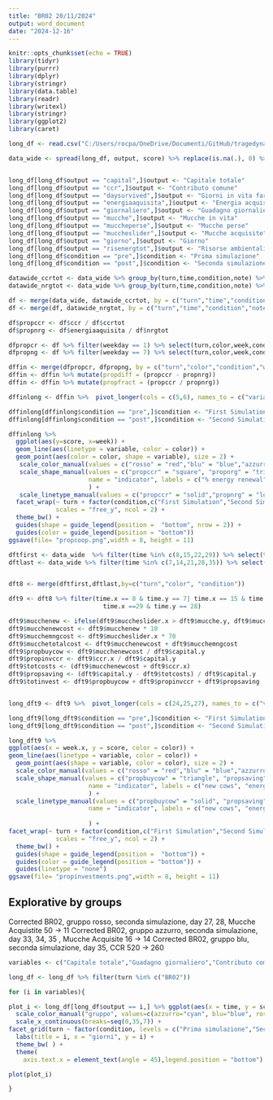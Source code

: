 ```yaml
---
title: "BR02 20/11/2024"
output: word_document
date: "2024-12-16"
---
```


```r
knitr::opts_chunk$set(echo = TRUE)
library(tidyr)
library(purrr)
library(dplyr)
library(stringr)
library(data.table)
library(readr)
library(writexl)
library(stringr)
library(ggplot2)
library(caret)

long_df <- read.csv("C:/Users/rocpa/OneDrive/Documenti/GitHub/tragedynatural/data_analysis/df_simulations.csv",sep=",")

data_wide <- spread(long_df, output, score) %>% replace(is.na(.), 0) %>% filter(turn %in% c("BR01","BR02","BR03","BR04","BR05")) %>% filter(color != 0) %>% filter(time %in% c(0,1,7,8,14,15,21,22,28,29,35))


long_df[long_df$output == "capital",]$output <- "Capitale totale"
long_df[long_df$output == "ccr",]$output <- "Contributo comune"
long_df[long_df$output == "daysurvived",]$output <- "Giorni in vita farmers"
long_df[long_df$output == "energiaaquisita",]$output <- "Energia acquisita"
long_df[long_df$output == "giornaliero",]$output <- "Guadagno giornaliero"
long_df[long_df$output == "mucche",]$output <- "Mucche in vita"
long_df[long_df$output == "muccheperse",]$output <- "Mucche perse"
long_df[long_df$output == "muccheslider",]$output <- "Mucche acquisite"
long_df[long_df$output == "giorno",]$output <- "Giorno"
long_df[long_df$output == "risenergtot",]$output <- "Risorse ambientali"
long_df[long_df$condition == "pre",]$condition <- "Prima simulazione"
long_df[long_df$condition == "post",]$condition <- "Seconda simulazione"

```

```r

datawide_ccrtot <- data_wide %>% group_by(turn,time,condition,note) %>% summarise(ccrtot = sum(ccr))
datawide_nrgtot <- data_wide %>% group_by(turn,time,condition,note) %>% summarise(nrgtot = sum(energiaaquisita))

df <- merge(data_wide, datawide_ccrtot, by = c("turn","time","condition","note"))
df <- merge(df, datawide_nrgtot, by = c("turn","time","condition","note"))

df$propccr <- df$ccr / df$ccrtot
df$propnrg <- df$energiaaquisita / df$nrgtot

dfpropcr <- df %>% filter(weekday == 1) %>% select(turn,color,week,condition, propccr)
dfpropng <- df %>% filter(weekday == 7) %>% select(turn,color,week,condition, propnrg)

dffin <- merge(dfpropcr, dfpropng, by = c("turn","color","condition","week")) %>% replace(is.na(.), 0)
dffin <- dffin %>% mutate(propdiff = (propccr - propnrg))
dffin <- dffin %>% mutate(propfract = (propccr / propnrg))

dffinlong <- dffin %>%  pivot_longer(cols = c(5,6), names_to = c("variable"), values_to = "score") 

dffinlong[dffinlong$condition == "pre",]$condition <- "First Simulation"
dffinlong[dffinlong$condition == "post",]$condition <- "Second Simulation"

dffinlong %>% 
  ggplot(aes(y=score, x=week)) + 
  geom_line(aes(linetype = variable, color = color)) + 
  geom_point(aes(color = color, shape = variable), size = 2) +
   scale_color_manual(values = c("rosso" = "red","blu" = "blue","azzurro" = "cyan","giallo" = "orange","rosa" = "pink"), name = "group") + 
   scale_shape_manual(values = c("propccr" = "square", "propnrg" = "triangle"),
                      name = "indicator", labels = c("% energy renewal", "% energy consumption")
                      ) + 
   scale_linetype_manual(values = c("propccr" = "solid","propnrg" = "longdash"),guide = "none") +
  facet_wrap(~ turn + factor(condition,c("First Simulation","Second Simulation")),
             scales = "free_y", ncol = 2) + 
  theme_bw() +
  guides(shape = guide_legend(position =  "bottom", nrow = 2)) + 
  guides(color = guide_legend(position = "bottom"))
ggsave(file= "propcoop.png",width = 8, height = 11)


```


```r

dftfirst <- data_wide  %>% filter(time %in% c(8,15,22,29)) %>% select(turn,color, condition, time,week,weekday, mucche, muccheslider, muccheperse, capital, ccr)
dftlast <- data_wide %>% filter(time %in% c(7,14,21,28,35)) %>% select(turn,color, condition, time,week,weekday, mucche, muccheslider, muccheperse, capital, ccr)


dft8 <- merge(dftfirst,dftlast,by=c("turn","color", "condition"))

dft9 <- dft8 %>% filter(time.x == 8 & time.y == 7| time.x == 15 & time.y == 14 | time.x == 22 & time.y == 21|
                          time.x ==29 & time.y == 28)

dft9$mucchenew <- ifelse(dft9$muccheslider.x > dft9$mucche.y, dft9$muccheslider.x - dft9$mucche.y,dft9$muccheslider.x)
dft9$mucchenewcost <- dft9$mucchenew * 10
dft9$mucchemngcost <- dft9$muccheslider.x * 70
dft9$mucchetotalcost <- dft9$mucchenewcost + dft9$mucchemngcost
dft9$propbuycow <- dft9$mucchenewcost / dft9$capital.y
dft9$propinvccr <- dft9$ccr.x / dft9$capital.y 
dft9$totcosts <- (dft9$mucchenewcost + dft9$ccr.x)
dft9$propsaving <- (dft9$capital.y - dft9$totcosts) / dft9$capital.y
dft9$totinvest <- dft9$propbuycow + dft9$propinvccr + dft9$propsaving


long_dft9 <- dft9 %>%  pivot_longer(cols = c(24,25,27), names_to = c("variable"), values_to = "score")  %>% replace(is.na(.), 0)

long_dft9[long_dft9$condition == "pre",]$condition <- "First Simulation"
long_dft9[long_dft9$condition == "post",]$condition <- "Second Simulation"

long_dft9 %>% 
ggplot(aes(x = week.x, y = score, color = color)) + 
geom_line(aes(linetype = variable, color = color)) +
  geom_point(aes(shape = variable, color = color), size = 2) +
  scale_color_manual(values = c("rosso" = "red","blu" = "blue","azzurro" = "cyan","giallo" = "orange","rosa" = "pink"), name = "group") + 
  scale_shape_manual(values = c("propbuycow" = "triangle", "propsaving" = "square", "propsaving" = "circle"),
                      name = "indicator", labels = c("new cows", "energy renewal","saving")
                      ) + 
  scale_linetype_manual(values = c("propbuycow" = "solid", "propsaving" = "dotted", "propsaving" = "dashed"),
                      name = "indicator", labels = c("new cows", "energy renewal","saving")
                      
                      ) + 
facet_wrap(~ turn + factor(condition,c("First Simulation","Second Simulation")),
             scales = "free_y", ncol = 2) + 
  theme_bw() +
  guides(shape = guide_legend(position =  "bottom")) + 
  guides(color = guide_legend(position = "bottom")) +
  guides(linetype = "none")
ggsave(file= "propinvestments.png",width = 8, height = 11)


```


## Explorative by groups

Corrected BR02, gruppo rosso, seconda simulazione, day 27, 28, Mucche Acquistite 50 -> 11
Corrected BR02, gruppo azzurro, seconda simulazione, day 33, 34, 35 , Mucche Acquisite 16 -> 14
Corrected BR02, gruppo blu, seconda simulazione, day 35, CCR 520 -> 260


```r

variables <- c("Capitale totale","Guadagno giornaliero","Contributo comune","Mucche acquisite", "Mucche in vita","Mucche perse","Energia acquisita","Risorse ambientali","Giorni in vita farmers","Giorno")

long_df <- long_df %>% filter(turn %in% c("BR02"))

for (i in variables){

plot_i <- long_df[long_df$output == i,] %>% ggplot(aes(x = time, y = score)) + geom_line(aes(color = color)) +
  scale_color_manual("gruppo", values=c(azzurro="cyan", blu="blue", rosso = "red",giallo = "yellow",rosa = "pink")) +
  scale_x_continuous(breaks=seq(0,35,7)) +
facet_grid(turn ~ factor(condition, levels = c("Prima simulazione","Seconda simulazione")), scales = "free_y") +
  labs(title = i, x = "giorni", y = i) +
  theme_bw( ) +
  theme(
    axis.text.x = element_text(angle = 45),legend.position = "bottom")

plot(plot_i)

}
```


<!-- ```{r read_data, echo=FALSE, fig.width=9, fig.height=7} -->

<!-- variables <- c("Contributo comune","Mucche acquisite","Capitale totale", -->
<!--          "Mucche perse","Energia acquisita") -->

<!-- long_df <- long_df %>% filter(turn %in% c("GE03","GE04","BR01","BR02","BR03") & condition == "Prima simulazione" & time >= 8) -->


<!-- plot_i <- long_df %>%  filter(output %in% variables) %>% ggplot(aes(x = time, y = score)) + geom_line(aes(color = color)) + -->
<!--   scale_color_manual("gruppo", values=c(azzurro="cyan", blu="blue", rosso = "red",giallo = "yellow",rosa = "pink")) + -->
<!--   scale_x_continuous(breaks=seq(8,36,7)) + -->
<!-- facet_wrap(turn ~ factor(output,levels = c("Contributo comune","Mucche acquisite","Capitale totale", "Mucche perse","Energia acquisita")) , scales = "free_y", ncol = 5) + -->
<!--   ggtitle(long_df$condition) + -->
<!--   labs(x = "giorni", y = "") + -->
<!--   theme_bw( ) + -->
<!--   theme(axis.text.x = element_text(angle = 45),legend.position = "bottom") -->

<!-- plot(plot_i) -->


<!-- ``` -->